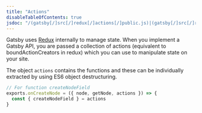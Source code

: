 ```yaml
---
title: "Actions"
disableTableOfContents: true
jsdoc: "/(gatsby[/]src[/]redux[/]actions[/]public.js)|(gatsby[/]src[/]redux[/]actions[/]restricted.js)$/"
---
```

Gatsby uses [Redux](http://redux.js.org) internally to manage state. When you implement a Gatsby API, you are passed a collection of actions (equivalent to boundActionCreators in redux) which you can use to manipulate state on your site.

The object `actions` contains the functions and these can be individually extracted by using ES6 object destructuring.
          
```javascript
// For function createNodeField
exports.onCreateNode = ({ node, getNode, actions }) => {
  const { createNodeField } = actions
}
```
